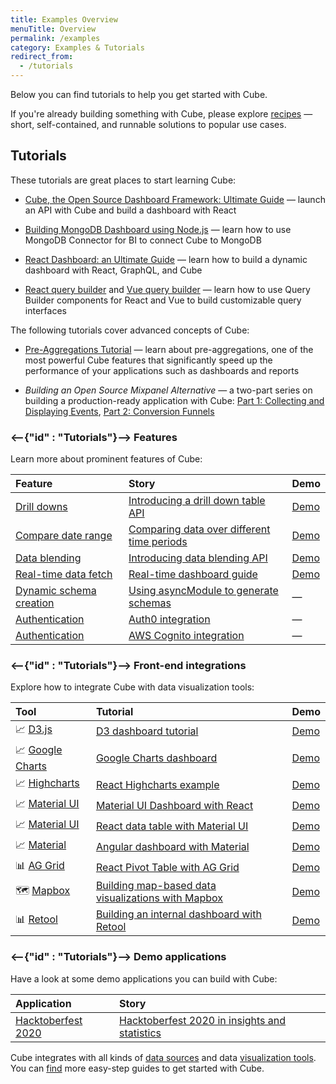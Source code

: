 ```yaml
---
title: Examples Overview
menuTitle: Overview
permalink: /examples
category: Examples & Tutorials
redirect_from:
  - /tutorials
---
```


Below you can find tutorials to help you get started with Cube.

If you're already building something with Cube, please explore
[recipes](/recipes) — short, self-contained, and runnable solutions to popular
use cases.

## Tutorials

These tutorials are great places to start learning Cube:

- [Cube, the Open Source Dashboard Framework: Ultimate Guide](https://cube.dev/blog/cubejs-open-source-dashboard-framework-ultimate-guide)
  — launch an API with Cube and build a dashboard with React

- [Building MongoDB Dashboard using Node.js](https://cube.dev/blog/building-mongodb-dashboard-using-node.js)
  — learn how to use MongoDB Connector for BI to connect Cube to MongoDB

- [React Dashboard: an Ultimate Guide](https://react-dashboard.cube.dev) — learn
  how to build a dynamic dashboard with React, GraphQL, and Cube

- [React query builder](https://cube.dev/blog/react-query-builder-with-cubejs)
  and [Vue query builder](https://cube.dev/blog/vue-query-builder-with-cubejs/)
  — learn how to use Query Builder components for React and Vue to build
  customizable query interfaces

The following tutorials cover advanced concepts of Cube:

- [Pre-Aggregations Tutorial](https://cube.dev/blog/high-performance-data-analytics-with-cubejs-pre-aggregations/)
  — learn about pre-aggregations, one of the most powerful Cube features that
  significantly speed up the performance of your applications such as dashboards
  and reports

- _Building an Open Source Mixpanel Alternative_ — a two-part series on building
  a production-ready application with Cube:
  [Part 1: Collecting and Displaying Events](https://cube.dev/blog/building-an-open-source-mixpanel-alternative-1),
  [Part 2: Conversion Funnels](https://cube.dev/blog/building-open-source-mixpanel-alternative-2/)

### <--{"id" : "Tutorials"}--> Features

Learn more about prominent features of Cube:

| Feature                                                                                 | Story                                                                                                                | Demo                                              |
| :-------------------------------------------------------------------------------------- | :------------------------------------------------------------------------------------------------------------------- | :------------------------------------------------ |
| [Drill downs](https://cube.dev/docs/schema/fundamentals/additional-concepts#drilldowns) | [Introducing a drill down table API](https://cube.dev/blog/introducing-a-drill-down-table-api-in-cubejs/)            | [Demo](https://drill-downs-demo.cube.dev)         |
| [Compare date range](https://cube.dev/docs/query-format#time-dimensions-format)         | [Comparing data over different time periods](https://cube.dev/blog/comparing-data-over-different-time-periods/)      | [Demo](https://compare-date-range-demo.cube.dev)  |
| [Data blending](https://cube.dev/docs/recipes/data-blending)                            | [Introducing data blending API](https://cube.dev/blog/introducing-data-blending-api/)                                | [Demo](https://data-blending-demo.cube.dev)       |
| [Real-time data fetch](https://cube.dev/docs/real-time-data-fetch)                      | [Real-time dashboard guide](https://real-time-dashboard.cube.dev)                                                    | [Demo](https://real-time-dashboard-demo.cube.dev) |
| [Dynamic schema creation](https://cube.dev/docs/dynamic-schema-creation)                | [Using asyncModule to generate schemas](https://github.com/cube-js/cube/tree/master/examples/async-module-simple) | —                                                 |
| [Authentication](https://cube.dev/docs/security#using-json-web-key-sets-jwks)           | [Auth0 integration](https://github.com/cube-js/cube/tree/master/examples/auth0)                                   | —                                                 |
| [Authentication](https://cube.dev/docs/security#using-json-web-key-sets-jwks)           | [AWS Cognito integration](https://github.com/cube-js/cube/tree/master/examples/cognito)                           | —                                                 |

### <--{"id" : "Tutorials"}--> Front-end integrations

Explore how to integrate Cube with data visualization tools:

| Tool                                                                   | Tutorial                                                                                                                 | Demo                                                                                    |
| :--------------------------------------------------------------------- | :----------------------------------------------------------------------------------------------------------------------- | :-------------------------------------------------------------------------------------- |
| 📈 [D3.js](https://awesome.cube.dev/tools/d3)                          | [D3 dashboard tutorial](https://d3-dashboard.cube.dev)                                                                   | [Demo](https://d3-dashboard-demo.cube.dev)                                              |
| 📈 [Google Charts](https://awesome.cube.dev/tools/google-charts)       | [Google Charts dashboard](https://cube.dev/blog/google-charts-dashboard)                                                 | [Demo](https://google-charts-dashboard-demo.cube.dev)                                   |
| 📈 [Highcharts](https://awesome.cube.dev/tools/highcharts)             | [React Highcharts example](https://cube.dev/blog/react-highcharts-example/)                                              | [Demo](https://highcharts-demo.cube.dev)                                                |
| 📈 [Material UI](https://awesome.cube.dev/tools/material-ui-data-grid) | [Material UI Dashboard with React](https://material-ui-dashboard.cube.dev)                                               | [Demo](https://material-ui-dashboard-demo.cube.dev)                                     |
| 📈 [Material UI](https://awesome.cube.dev/tools/material-ui-data-grid) | [React data table with Material UI](https://dev.to/cubejs/react-data-table-with-material-ui-and-a-spark-of-joy-50o1)     | [Demo](https://react-data-table-demo.cube.dev)                                          |
| 📈 [Material](https://material.io)                                     | [Angular dashboard with Material](https://angular-dashboard.cube.dev)                                                    | [Demo](https://angular-dashboard-demo.cube.dev)                                         |
| 📊 [AG Grid](https://awesome.cube.dev/tools/ag-grid)                   | [React Pivot Table with AG Grid](https://react-pivot-table.cube.dev)                                                     | [Demo](https://react-pivot-table-demo.cube.dev)                                         |
| 🗺 [Mapbox](https://awesome.cube.dev/tools/mapbox-gl)                   | [Building map-based data visualizations with Mapbox](https://mapbox-guide.cube.dev)                                      | [Demo](https://mapbox-demo.cube.dev)                                                    |
| 📊 [Retool](https://retool.com/)                                       | [Building an internal dashboard with Retool](https://cube.dev/blog/building-an-internal-dashboard-with-retool-and-cube/) | [Demo](https://cubedev.retool.com/embedded/public/945c174d-566e-42f6-b33c-73052847e483) |

### <--{"id" : "Tutorials"}--> Demo applications

Have a look at some demo applications you can build with Cube:

| Application                                          | Story                                                                                                                          |
| :--------------------------------------------------- | :----------------------------------------------------------------------------------------------------------------------------- |
| [Hacktoberfest 2020](https://hacktoberfest.cube.dev) | [Hacktoberfest 2020 in insights and statistics](https://dev.to/igorlukanin/hacktoberfest-2020-in-insights-and-statistics-3m57) |

Cube integrates with all kinds of
[data sources](https://cube.dev/docs/config/databases) and data
[visualization tools](https://cube.dev/docs/config/downstream). You can
[find](https://cube.dev/for) more easy-step guides to get started with Cube.
